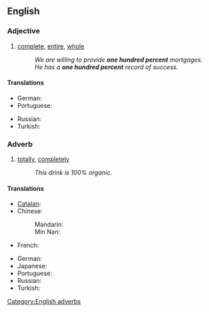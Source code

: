 ==English==

===Adjective===
{{en-adj|head=[[one]] [[hundred]] [[percent]]|-}}

# [[complete]], [[entire]], [[whole]]
#: ''We are willing to provide '''one hundred percent''' mortgages.''
#: ''He has a '''one hundred percent''' record of success.''

====Translations====
{{trans-top|complete, total}}
* German: {{t|de|hundertprozentig}}
* Portuguese: {{t-|pt|cem por cento}}
{{trans-mid}}
* Russian: {{t|ru|стопроцентный|tr=stoprocéntnyj|sc=Cyrl}}
* Turkish: {{t|tr|yüzde yüz}}
{{trans-bottom}}

===Adverb===
{{en-adv|head=[[one]] [[hundred]] [[percent]]|-}}

# [[totally]], [[completely]]
#: ''This drink is 100% organic.''

====Translations====
{{trans-top|completely, totally}}
* [[Catalan]]: {{t|ca|cent per cent}}
* Chinese:
*: Mandarin: {{t|zh|百分之百|tr=bǎifen zhi bǎi|sc=Hani}}
*: Min Nan: {{tø|nan|百分之百|tr=pah-hun chi pah|sc=Hans}}
* French: {{t|fr|cent pour cent}}
{{trans-mid}}
* German: {{t|de|einhundert Prozent}}
* Japanese: {{t|ja|百パーセント|tr=hyaku pāsento|sc=Jpan}}
* Portuguese: {{t-|pt|cem por cento}}
* Russian: {{t|ru|на сто процентов|tr=na sto procéntov|sc=Cyrl}}
* Turkish: {{t|tr|yüzde yüz}}
{{trans-bottom}}

[[Category:English adverbs]]